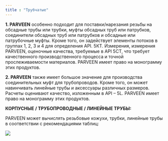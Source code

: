 ```yaml
---
title : "Трубчатые"
---
```


**1. PARVEEN** особенно подходит для поставки/нарезания резьбы на обсадные трубы или трубки, муфты обсадных труб или патрубков, соединители обсадных труб или патрубков и обсадные или патрубочные муфты. Кроме того, он задействует элементы потоков в группах 1, 2, 3 и 4 для определения API. 5КТ. Измерения, измерения PARVEEN, оценочные качества, требуемые в API 5CT, что требует качественного производственного процесса и точной прослеживаемости материалов. PARVEEN имеет право на монограмму этих продуктов.

**2. PARVEEN** также имеет большое значение для производства соединительных муфт для трубопроводов. Кроме того, он может навинчивать линейные трубы и аксессуары различных размеров. Расчеты оценивают качество, изложенным в API – 5L. PARVEEN имеет право на монограмму этих продуктов.

**КОРПУСНЫЕ / ТРУБОПРОВОДНЫЕ / ЛИНЕЙНЫЕ ТРУБЫ:**

PARVEEN может вычислять резьбовые кожухи, трубки, линейные трубы в соответствии с рекомендациями таблиц:

<img src="./tubulars.png" />
